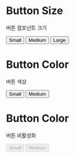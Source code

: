 
<Meta title='Example/Button' component={Button} />

<style>
  {`
    .flex{
      display:flex;
      width:100%;
      justify-content:center;
      gap:20px;
    }
  `}
</style>

# Button Size

버튼 컴포넌트 크기

<Canvas>
  <Story name='button size'>
    <div className='flex'>
      <Button size='small'>Small</Button>
      <Button size='medium'>Medium</Button>
      <Button size='large'>Large</Button>
    </div>
  </Story>
</Canvas>

# Button Color

버튼 색상

<Canvas>
  <Story name='button color'>
    <div className='flex'>
      <Button size='small' color='white'>
        Small
      </Button>
      <Button size='medium' color='black'>
        Medium
      </Button>
    </div>
  </Story>
</Canvas>

# Button Color

버튼 비활성화

<Canvas>
  <Story name='button disabled'>
    <div className='flex'>
      <Button size='small' color='white' disabled>
        Small
      </Button>
      <Button size='medium' color='black' disabled>
        Medium
      </Button>
    </div>
  </Story>
</Canvas>
